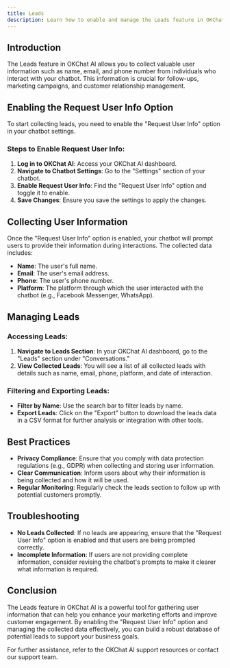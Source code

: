 ```yaml
---
title: Leads
description: Learn how to enable and manage the Leads feature in OKChat AI to collect valuable user information.
---
```


## Introduction

The Leads feature in OKChat AI allows you to collect valuable user information such as name, email, and phone number from individuals who interact with your chatbot. This information is crucial for follow-ups, marketing campaigns, and customer relationship management.

## Enabling the Request User Info Option

To start collecting leads, you need to enable the "Request User Info" option in your chatbot settings.

### Steps to Enable Request User Info:

1. **Log in to OKChat AI**: Access your OKChat AI dashboard.
2. **Navigate to Chatbot Settings**: Go to the "Settings" section of your chatbot.
3. **Enable Request User Info**: Find the "Request User Info" option and toggle it to enable.
4. **Save Changes**: Ensure you save the settings to apply the changes.

## Collecting User Information

Once the "Request User Info" option is enabled, your chatbot will prompt users to provide their information during interactions. The collected data includes:

- **Name**: The user's full name.
- **Email**: The user's email address.
- **Phone**: The user's phone number.
- **Platform**: The platform through which the user interacted with the chatbot (e.g., Facebook Messenger, WhatsApp).

## Managing Leads

### Accessing Leads:

1. **Navigate to Leads Section**: In your OKChat AI dashboard, go to the "Leads" section under "Conversations."
2. **View Collected Leads**: You will see a list of all collected leads with details such as name, email, phone, platform, and date of interaction.

### Filtering and Exporting Leads:

- **Filter by Name**: Use the search bar to filter leads by name.
- **Export Leads**: Click on the "Export" button to download the leads data in a CSV format for further analysis or integration with other tools.

## Best Practices

- **Privacy Compliance**: Ensure that you comply with data protection regulations (e.g., GDPR) when collecting and storing user information.
- **Clear Communication**: Inform users about why their information is being collected and how it will be used.
- **Regular Monitoring**: Regularly check the leads section to follow up with potential customers promptly.

## Troubleshooting

- **No Leads Collected**: If no leads are appearing, ensure that the "Request User Info" option is enabled and that users are being prompted correctly.
- **Incomplete Information**: If users are not providing complete information, consider revising the chatbot's prompts to make it clearer what information is required.

## Conclusion

The Leads feature in OKChat AI is a powerful tool for gathering user information that can help you enhance your marketing efforts and improve customer engagement. By enabling the "Request User Info" option and managing the collected data effectively, you can build a robust database of potential leads to support your business goals.

For further assistance, refer to the OKChat AI support resources or contact our support team.
